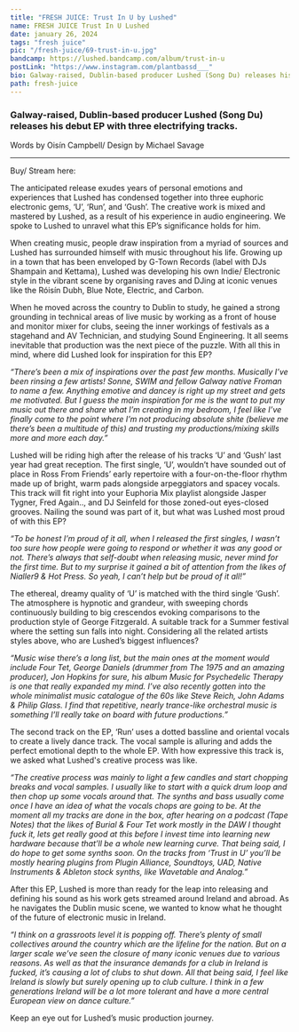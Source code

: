 ---
title: "FRESH JUICE: Trust In U by Lushed"
name: FRESH JUICE Trust In U Lushed
date: january 26, 2024
tags: "fresh juice"
pic: "/fresh-juice/69-trust-in-u.jpg"
bandcamp: https://lushed.bandcamp.com/album/trust-in-u
postLink: "https://www.instagram.com/plantbassd___"
bio: Galway-raised, Dublin-based producer Lushed (Song Du) releases his debut EP with three electrifying tracks.
path: fresh-juice
---

### Galway-raised, Dublin-based producer Lushed (Song Du) releases his debut EP with three electrifying tracks.

<p className="smallText">Words by Oisín Campbell/ Design by Michael Savage</p>

<hr />

<BandCamp src="album=2951961072" />

Buy/ Stream here: <HoverLink url="https://lushed.bandcamp.com/album/trust-in-u" external />

The anticipated release exudes years of personal emotions and experiences that Lushed has condensed together into three euphoric electronic gems, ‘U’, ‘Run’, and ‘Gush’. The creative work is mixed and mastered by Lushed, as a result of his experience in audio engineering. We spoke to Lushed to unravel what this EP’s significance holds for him.

When creating music, people draw inspiration from a myriad of sources and Lushed has surrounded himself with music throughout his life. Growing up in a town that has been enveloped by G-Town Records (label with DJs Shampain and Kettama), Lushed was developing his own Indie/ Electronic style in the vibrant scene by organising raves and DJing at iconic venues like the Róisín Dubh, Blue Note, Electric, and Carbon.

When he moved across the country to Dublin to study, he gained a strong grounding in technical areas of live music by working as a front of house and monitor mixer for clubs, seeing the inner workings of festivals as a stagehand and AV Technician, and studying Sound Engineering. It all seems inevitable that production was the next piece of the puzzle. With all this in mind, where did Lushed look for inspiration for this EP?

_“There’s been a mix of inspirations over the past few months. Musically I’ve been rinsing a few artists! Sonne, SWIM and fellow Galway native Froman to name a few. Anything emotive and dancey is right up my street and gets me motivated. But I guess the main inspiration for me is the want to put my music out there and share what I’m creating in my bedroom, I feel like I’ve finally come to the point where I’m not producing absolute shite (believe me there’s been a multitude of this) and trusting my productions/mixing skills more and more each day.”_

<Picture src="/fresh-juice/69-sit.jpg" alt="Lushed sitting pic" size={1200} />

Lushed will be riding high after the release of his tracks ‘U’ and ‘Gush’ last year had great reception. The first single, ‘U’, wouldn’t have sounded out of place in Ross From Friends’ early repertoire with a four-on-the-floor rhythm made up of bright, warm pads alongside arpeggiators and spacey vocals. This track will fit right into your Euphoria Mix playlist alongside Jasper Tygner, Fred Again.., and DJ Seinfeld for those zoned-out eyes-closed grooves. Nailing the sound was part of it, but what was Lushed most proud of with this EP?

_“To be honest I’m proud of it all, when I released the first singles, I wasn’t too sure how people were going to respond or whether it was any good or not. There’s always that self-doubt when releasing music, never mind for the first time. But to my surprise it gained a bit of attention from the likes of Nialler9 & Hot Press. So yeah, I can’t help but be proud of it all!”_

The ethereal, dreamy quality of ‘U’ is matched with the third single ‘Gush’. The atmosphere is hypnotic and grandeur, with sweeping chords continuously building to big crescendos evoking comparisons to the production style of George Fitzgerald. A suitable track for a Summer festival where the setting sun falls into night. Considering all the related artists styles above, who are Lushed’s biggest influences?

_“Music wise there’s a long list, but the main ones at the moment would include Four Tet, George Daniels (drummer from The 1975 and an amazing producer), Jon Hopkins for sure, his album Music for Psychedelic Therapy is one that really expanded my mind. I’ve also recently gotten into the whole minimalist music catalogue of the 60s like Steve Reich, John Adams & Philip Glass. I find that repetitive, nearly trance-like orchestral music is something I’ll really take on board with future productions.”_

<Picture src="/fresh-juice/69-stand.jpg" alt="Lushed standing pic" size={1200} />

The second track on the EP, ‘Run’ uses a dotted bassline and oriental vocals to create a lively dance track. The vocal sample is alluring and adds the perfect emotional depth to the whole EP. With how expressive this track is, we asked what Lushed's creative process was like.

_“The creative process was mainly to light a few candles and start chopping breaks and vocal samples. I usually like to start with a quick drum loop and then chop up some vocals around that. The synths and bass usually come once I have an idea of what the vocals chops are going to be. At the moment all my tracks are done in the box, after hearing on a podcast (Tape Notes) that the likes of Burial & Four Tet work mostly in the DAW I thought fuck it, lets get really good at this before I invest time into learning new hardware because that’ll be a whole new learning curve. That being said, I do hope to get some synths soon. On the tracks from ‘Trust in U’ you’ll be mostly hearing plugins from Plugin Alliance, Soundtoys, UAD, Native Instruments & Ableton stock synths, like Wavetable and Analog.”_

After this EP, Lushed is more than ready for the leap into releasing and defining his sound as his work gets streamed around Ireland and abroad. As he navigates the Dublin music scene, we wanted to know what he thought of the future of electronic music in Ireland.

_“I think on a grassroots level it is popping off. There’s plenty of small collectives around the country which are the lifeline for the nation. But on a larger scale we’ve seen the closure of many iconic venues due to various reasons. As well as that the insurance demands for a club in Ireland is fucked, it’s causing a lot of clubs to shut down. All that being said, I feel like Ireland is slowly but surely opening up to club culture. I think in a few generations Ireland will be a lot more tolerant and have a more central European view on dance culture.”_

Keep an eye out for Lushed’s music production journey.
